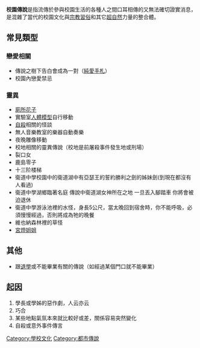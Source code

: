 '''校園傳說'''是指流傳於參與校園生活的各種人之間口耳相傳的又無法確切證實消息，是混雜了當代的校園文化與[[宗教|宗教]][[習俗|習俗]]和其它[[超自然|超自然]]力量的整合體。

==常見類型==
===戀愛相關===
*傳說之樹下告白會成為一對（[[純愛手札|純愛手札]]）
*校園內戀愛禁忌

===靈異===
*[[廁所裡的花子|廁所花子]]
*實驗室[[人體模型|人體模型]]自行移動
*[[自殺|自殺]]相關的怪談
*無人音樂教室的樂器自動奏樂
*夜晚雕像移動
*校地相關的靈異傳說（校地是前屠殺事件發生地或刑場）
*裂口女
*鹿島零子
*十三阶楼梯
*衛道中學校園中的衛道湖中有亞瑟王的誓約勝利之劍的姊妹劍(到現在都沒有人看過)
*衛道中學湖鄉臨著名庭 傳說中衛道湖女神所在之地 一旦丟入腳踏車 你將會被迫退休
*衛道中學游泳池裡的水怪，身長5公尺，當太晚回到宿舍時，你不能呼吸，必須慢慢經過，否則將成為牠的晚餐
*維也納森林裡的草怪
*[[宮燈姐姐|宮燈姐姐]]

==其他==
*跟[[退學|退學]]或不能畢業有關的傳說（如經過某個門口就不能畢業）
==起因==
#學長或學姊的惡作劇，人云亦云
#巧合
#某些地點氣氛本來就比較好或差，關係容易突然變化
#自殺或意外事件傳言

[[Category:學校文化|Category:學校文化]]
[[Category:都市傳說|Category:都市傳說]]